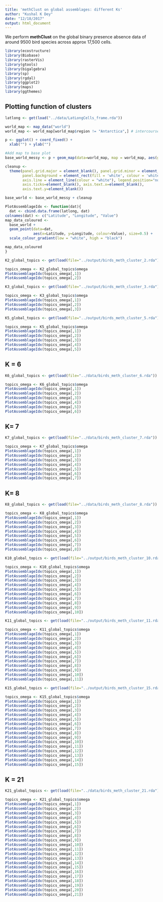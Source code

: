 ```yaml
---
title: 'methClust on global assemblages: different Ks'
author: "Kushal K Dey"
date: "12/18/2017"
output: html_document
---
```


We perform **methClust** on the global binary presence absence data of around 9500 bird species across approx 17,500 cells.

```r
library(ecostructure)
library(Biobase)
library(rasterVis)
library(gtools)
library(bigalgebra)
library(sp)
library(rgdal)
library(ggplot2)
library(maps)
library(ggthemes)

```

## Plotting function of clusters

```r
latlong <- get(load("../data/LatLongCells_frame.rda"))
```

```r
world_map <- map_data("world")
world_map <- world_map[world_map$region != "Antarctica",] # intercourse antarctica

p <- ggplot() + coord_fixed() +
  xlab("") + ylab("")

#Add map to base plot
base_world_messy <- p + geom_map(data=world_map, map = world_map, aes(group=group, map_id=region), colour="white", fill="white", size=0.05, alpha=1/4) 

cleanup <- 
  theme(panel.grid.major = element_blank(), panel.grid.minor = element_blank(), 
        panel.background = element_rect(fill = 'white', colour = 'white'), 
        axis.line = element_line(colour = "white"), legend.position="none",
        axis.ticks=element_blank(), axis.text.x=element_blank(),
        axis.text.y=element_blank())

base_world <- base_world_messy + cleanup

```

```r
PlotAssemblageIdx <- function(dat){
  dat <- cbind.data.frame(latlong, dat)
colnames(dat) <- c("Latitude", "Longitude", "Value")
map_data_coloured <- 
  base_world +
  geom_point(data=dat, 
             aes(x=Latitude, y=Longitude, colour=Value), size=0.5) +
  scale_colour_gradient(low = "white", high = "black") 

map_data_coloured
}

```



```r
K2_global_topics <- get(load(file="../output/birds_meth_cluster_2.rda"))

topics_omega <- K2_global_topics$omega
PlotAssemblageIdx(topics_omega[,1])
PlotAssemblageIdx(topics_omega[,2])
```


```r

K3_global_topics <- get(load(file="../output/birds_meth_cluster_3.rda"))

topics_omega <- K3_global_topics$omega
PlotAssemblageIdx(topics_omega[,1])
PlotAssemblageIdx(topics_omega[,2])
PlotAssemblageIdx(topics_omega[,3])

```


```r

K5_global_topics <- get(load(file="../output/birds_meth_cluster_5.rda"))

topics_omega <- K5_global_topics$omega
PlotAssemblageIdx(topics_omega[,1])
PlotAssemblageIdx(topics_omega[,2])
PlotAssemblageIdx(topics_omega[,3])
PlotAssemblageIdx(topics_omega[,4])
PlotAssemblageIdx(topics_omega[,5])

```

## K = 6

```r

K6_global_topics <- get(load(file="../data/birds_meth_cluster_6.rda"))

topics_omega <- K6_global_topics$omega
PlotAssemblageIdx(topics_omega[,1])
PlotAssemblageIdx(topics_omega[,2])
PlotAssemblageIdx(topics_omega[,3])
PlotAssemblageIdx(topics_omega[,4])
PlotAssemblageIdx(topics_omega[,5])
PlotAssemblageIdx(topics_omega[,6])

```

## K= 7

```r

K7_global_topics <- get(load(file="../data/birds_meth_cluster_7.rda"))

topics_omega <- K7_global_topics$omega
PlotAssemblageIdx(topics_omega[,1])
PlotAssemblageIdx(topics_omega[,2])
PlotAssemblageIdx(topics_omega[,3])
PlotAssemblageIdx(topics_omega[,4])
PlotAssemblageIdx(topics_omega[,5])
PlotAssemblageIdx(topics_omega[,6])
PlotAssemblageIdx(topics_omega[,7])

```

## K= 8

```r

K8_global_topics <- get(load(file="../data/birds_meth_cluster_8.rda"))

topics_omega <- K8_global_topics$omega
PlotAssemblageIdx(topics_omega[,1])
PlotAssemblageIdx(topics_omega[,2])
PlotAssemblageIdx(topics_omega[,3])
PlotAssemblageIdx(topics_omega[,4])
PlotAssemblageIdx(topics_omega[,5])
PlotAssemblageIdx(topics_omega[,6])
PlotAssemblageIdx(topics_omega[,7])
PlotAssemblageIdx(topics_omega[,8])


```


```r

K10_global_topics <- get(load(file="../output/birds_meth_cluster_10.rda"))

topics_omega <- K10_global_topics$omega
PlotAssemblageIdx(topics_omega[,1])
PlotAssemblageIdx(topics_omega[,2])
PlotAssemblageIdx(topics_omega[,3])
PlotAssemblageIdx(topics_omega[,4])
PlotAssemblageIdx(topics_omega[,5])
PlotAssemblageIdx(topics_omega[,6])
PlotAssemblageIdx(topics_omega[,7])
PlotAssemblageIdx(topics_omega[,8])
PlotAssemblageIdx(topics_omega[,9])
PlotAssemblageIdx(topics_omega[,10])
```

```r

K11_global_topics <- get(load(file="../output/birds_meth_cluster_11.rda"))

topics_omega <- K11_global_topics$omega
PlotAssemblageIdx(topics_omega[,1])
PlotAssemblageIdx(topics_omega[,2])
PlotAssemblageIdx(topics_omega[,3])
PlotAssemblageIdx(topics_omega[,4])
PlotAssemblageIdx(topics_omega[,5])
PlotAssemblageIdx(topics_omega[,6])
PlotAssemblageIdx(topics_omega[,7])
PlotAssemblageIdx(topics_omega[,8])
PlotAssemblageIdx(topics_omega[,9])
PlotAssemblageIdx(topics_omega[,10])
PlotAssemblageIdx(topics_omega[,11])

```


```r

K15_global_topics <- get(load(file="../output/birds_meth_cluster_15.rda"))

topics_omega <- K15_global_topics$omega
PlotAssemblageIdx(topics_omega[,1])
PlotAssemblageIdx(topics_omega[,2])
PlotAssemblageIdx(topics_omega[,3])
PlotAssemblageIdx(topics_omega[,4])
PlotAssemblageIdx(topics_omega[,5])
PlotAssemblageIdx(topics_omega[,6])
PlotAssemblageIdx(topics_omega[,7])
PlotAssemblageIdx(topics_omega[,8])
PlotAssemblageIdx(topics_omega[,9])
PlotAssemblageIdx(topics_omega[,10])
PlotAssemblageIdx(topics_omega[,11])
PlotAssemblageIdx(topics_omega[,12])
PlotAssemblageIdx(topics_omega[,13])
PlotAssemblageIdx(topics_omega[,14])
PlotAssemblageIdx(topics_omega[,15])

```


## K = 21

```r

K21_global_topics <- get(load(file="../data/birds_meth_cluster_21.rda"))

topics_omega <- K21_global_topics$omega
PlotAssemblageIdx(topics_omega[,1])
PlotAssemblageIdx(topics_omega[,2])
PlotAssemblageIdx(topics_omega[,3])
PlotAssemblageIdx(topics_omega[,4])
PlotAssemblageIdx(topics_omega[,5])
PlotAssemblageIdx(topics_omega[,6])
PlotAssemblageIdx(topics_omega[,7])
PlotAssemblageIdx(topics_omega[,8])
PlotAssemblageIdx(topics_omega[,9])
PlotAssemblageIdx(topics_omega[,10])
PlotAssemblageIdx(topics_omega[,11])
PlotAssemblageIdx(topics_omega[,12])
PlotAssemblageIdx(topics_omega[,13])
PlotAssemblageIdx(topics_omega[,14])
PlotAssemblageIdx(topics_omega[,15])
PlotAssemblageIdx(topics_omega[,16])
PlotAssemblageIdx(topics_omega[,17])
PlotAssemblageIdx(topics_omega[,18])
PlotAssemblageIdx(topics_omega[,19])
PlotAssemblageIdx(topics_omega[,20])
PlotAssemblageIdx(topics_omega[,21])
```
